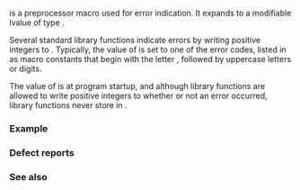 {{title|errno}}
{{cpp/error/navbar}}
{{ddcl|header=cerrno|
#define errno /* implementation-defined */
}}

{{c|errno}} is a preprocessor macro used for error indication. It expands to a {{rev inl|until=c++11|static}}{{rev inl|since=c++11|thread-local}} modifiable lvalue of type {{c/core|int}}.

Several standard library functions indicate errors by writing positive integers to {{c|errno}}. Typically, the value of {{c|errno}} is set to one of the error codes, listed in {{header|cerrno}} as macro constants that begin with the letter {{tt|E}}, followed by uppercase letters or digits.

The value of {{c|errno}} is {{c|0}} at program startup, and although library functions are allowed to write positive integers to {{c|errno}} whether or not an error occurred, library functions never store {{c|0}} in {{c|errno}}.

===Example===
{{example template|cpp/error/example errno}}

===Defect reports===
{{dr list begin}}
{{dr list item|wg=lwg|dr=310|std=C++98|before=it was unclear whether {{c|errno}} is a macro&lt;br&gt;or an identifier with external linkage|after={{c|errno}} must&lt;br&gt;be a macro}}
{{dr list end}}

===See also===
{{dsc begin}}
{{dsc inc|cpp/error/dsc errno_macros}}
{{dsc inc|cpp/io/c/dsc perror}}
{{dsc inc|cpp/string/byte/dsc strerror}}
{{dsc see c|c/error/errno}}
{{dsc end}}

{{langlinks|de|es|fr|it|ja|pt|ru|zh}}